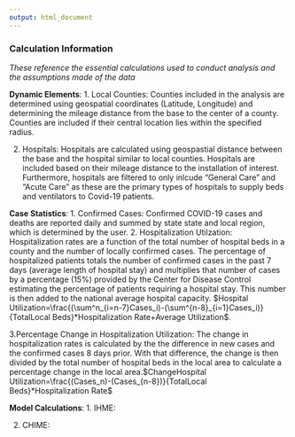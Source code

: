 ```yaml
---
output: html_document
---
```



### Calculation Information
*These reference the essential calculations used to conduct analysis and the assumptions made of the data*  

**Dynamic Elements**: 
1. Local Counties: Counties included in the analysis are determined using geospatial coordinates (Latitude, Longitude) and determining the mileage distance from the base to the center of a county. Counties are included if their central location lies within the specified radius. 

2. Hospitals: Hospitals are calculated using geospastial distance between the base and the hospital similar to local counties. Hospitals are included based on their mileage distance to the installation of interest. Furthermore, hospitals are filtered to only inlcude "General Care" and "Acute Care" as these are the primary types of hospitals to supply beds and ventilators to Covid-19 patients. 

**Case Statistics**: 
1. Confirmed Cases: Confirmed COVID-19 cases and deaths are reported daily and summed by state state and local region, which is determined by the user. 
2. Hospitalization Utilzation: Hospitalization rates are a function of the total number of hospital beds in a county and the number of locally confirmed cases. The percentage of hospitalized patients totals the number of confirmed cases in the past 7 days (average length of hospital stay) and multiplies that number of cases by a percentage (15%) provided by the Center for Disease Control estimating the percentage of patients requiring a hospital stay. This number is then added to the national average hospital capacity. $Hospital Utilization=\frac{(\sum^n_{i=n-7}Cases_i)-(\sum^{n-8}_{i=1}Cases_i)}{TotalLocal Beds}*Hospitalization Rate+Average Utilization$.

3.Percentage Change in Hospitalization Utilization: The change in hospitalization rates is calculated by the the difference in new cases and the confirmed cases 8 days prior. With that difference, the change is then divided by the total number of hospital beds in the local area to calculate a percentage change in the local area.$ChangeHospital Utilization=\frac{(Cases_n)-(Cases_{n-8})}{TotalLocal Beds}*Hospitalization Rate$

**Model Calculations**: 
1. IHME: 

2. CHIME: 

